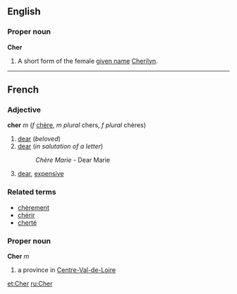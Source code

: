 ==English==
===Proper noun===
'''Cher'''

#A short form of the female [[given name]] [[Cherilyn]].

----
==French==
===Adjective===
'''cher''' ''m'' (''f'' [[chère]], ''m plural'' chers, ''f plural'' chères)

#[[dear]] (''beloved'')
#[[dear]] (''in salutation of a letter'')
#:''Chère Marie'' - Dear Marie
#[[dear]], [[expensive]]

===Related terms===
*[[chèrement]]
*[[chérir]]
*[[cherté]]

===Proper noun===
'''Cher''' ''m''

# a province in [[Centre-Val-de-Loire]]

[[et:Cher]]
[[ru:Cher]]